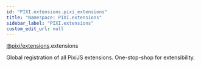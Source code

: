 ```yaml
---
id: "PIXI.extensions.pixi_extensions"
title: "Namespace: PIXI.extensions"
sidebar_label: "PIXI.extensions"
custom_edit_url: null
---
```



<div class="package-name">

[@pixi/extensions](../modules/pixi_extensions).extensions

</div>


Global registration of all PixiJS extensions. One-stop-shop for extensibility.



        












    